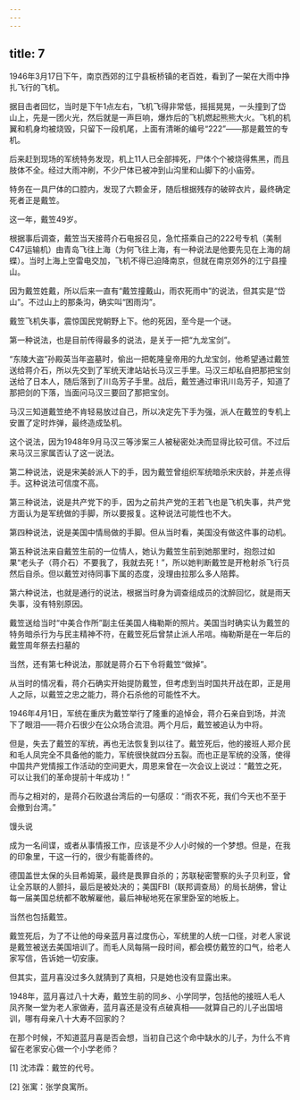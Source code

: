 ```yaml
---
---
---
```

title: 7
---



1946年3月17日下午，南京西郊的江宁县板桥镇的老百姓，看到了一架在大雨中挣扎飞行的飞机。

据目击者回忆，当时是下午1点左右，飞机飞得非常低，摇摇晃晃，一头撞到了岱山上，先是一团火光，然后就是一声巨响，爆炸后的飞机燃起熊熊大火。飞机的机翼和机身均被烧毁，只留下一段机尾，上面有清晰的编号“222”——那是戴笠的专机。

后来赶到现场的军统特务发现，机上11人已全部摔死，尸体个个被烧得焦黑，而且肢体不全。经过大雨冲刷，不少尸体已被冲到山沟里和山脚下的小庙旁。

特务在一具尸体的口腔内，发现了六颗金牙，随后根据残存的破碎衣片，最终确定死者正是戴笠。

这一年，戴笠49岁。

根据事后调查，戴笠当天接蒋介石电报召见，急忙搭乘自己的222号专机（美制C47运输机）由青岛飞往上海（为何飞往上海，有一种说法是他要先见在上海的胡蝶）。当时上海上空雷电交加，飞机不得已迫降南京，但就在南京郊外的江宁县撞山。

因为戴笠姓戴，所以后来一直有“戴笠撞戴山，雨农死雨中”的说法，但其实是“岱山”。不过山上的那条沟，确实叫“困雨沟”。

戴笠飞机失事，震惊国民党朝野上下。他的死因，至今是一个谜。

第一种说法，也是目前传得最多的说法，是关于一把“九龙宝剑”。

“东陵大盗”孙殿英当年盗墓时，偷出一把乾隆皇帝用的九龙宝剑，他希望通过戴笠送给蒋介石，所以先交到了军统天津站站长马汉三手里。马汉三却私自把那把宝剑送给了日本人，随后落到了川岛芳子手里。战后，戴笠通过审讯川岛芳子，知道了那把剑的下落，当面问马汉三要回了那把宝剑。

马汉三知道戴笠绝不肯轻易放过自己，所以决定先下手为强，派人在戴笠的专机上安置了定时炸弹，最终造成坠机。

这个说法，因为1948年9月马汉三等涉案三人被秘密处决而显得比较可信。不过后来马汉三家属否认了这一说法。

第二种说法，说是宋美龄派人下的手，因为戴笠曾组织军统暗杀宋庆龄，并差点得手。这种说法可信度不高。

第三种说法，说是共产党下的手，因为之前共产党的王若飞也是飞机失事，共产党方面认为是军统做的手脚，所以要报复。这种说法可能性也不大。

第四种说法，说是美国中情局做的手脚。但从当时看，美国没有做这件事的动机。

第五种说法来自戴笠生前的一位情人，她认为戴笠生前到她那里时，抱怨过如果“老头子（蒋介石）不要我了，我就去死！”，所以她判断戴笠是开枪射杀飞行员然后自杀。但以戴笠对待同事下属的态度，没理由拉那么多人陪葬。

第六种说法，也就是通行的说法，根据当时身为调查组成员的沈醉回忆，就是雨天失事，没有特别原因。

戴笠送给当时“中美合作所”副主任美国人梅勒斯的照片。美国当时确实认为戴笠的特务暗杀行为与民主精神不符，在戴笠死后曾禁止派人吊唁。梅勒斯是在一年后的戴笠周年祭去扫墓的



当然，还有第七种说法，那就是蒋介石下令将戴笠“做掉”。

从当时的情况看，蒋介石确实开始提防戴笠，但考虑到当时国共开战在即，正是用人之际，以戴笠之忠之能力，蒋介石杀他的可能性不大。

1946年4月1日，军统在重庆为戴笠举行了隆重的追悼会，蒋介石亲自到场，并流下了眼泪——蒋介石很少在公众场合流泪。两个月后，戴笠被追认为中将。

但是，失去了戴笠的军统，再也无法恢复到以往了。戴笠死后，他的接班人郑介民和毛人凤完全不具备他的能力，军统很快就四分五裂。而也正是军统的没落，使得中国共产党情报工作活动的空间更大，周恩来曾在一次会议上说过：“戴笠之死，可以让我们的革命提前十年成功！”

而与之相对的，是蒋介石败退台湾后的一句感叹：“雨农不死，我们今天也不至于会撤到台湾。”

馒头说

成为一名间谍，或者从事情报工作，应该是不少人小时候的一个梦想。但是，在我的印象里，干这一行的，很少有能善终的。

德国盖世太保的头目希姆莱，最终是畏罪自杀的；苏联秘密警察的头子贝利亚，曾让全苏联的人颤抖，最后是被处决的；美国FBI（联邦调查局）的局长胡佛，曾让每一届美国总统都不敢解雇他，最后神秘地死在家里卧室的地板上。

当然也包括戴笠。

戴笠死后，为了不让他的母亲蓝月喜过度伤心，军统里的人统一口径，对老人家说是戴笠被送去美国培训了。而毛人凤每隔一段时间，都会模仿戴笠的口气，给老人家写信，告诉她一切安康。

但其实，蓝月喜没过多久就猜到了真相，只是她也没有显露出来。

1948年，蓝月喜过八十大寿，戴笠生前的同乡、小学同学，包括他的接班人毛人凤齐聚一堂为老人家做寿，蓝月喜还是没有点破真相——就算自己的儿子出国培训，哪有母亲八十大寿不回家的？

在那个时候，不知道蓝月喜是否会想，当初自己这个命中缺水的儿子，为什么不肯留在老家安心做一个小学老师？

[1] 沈沛霖：戴笠的代号。



[2] 张寓：张学良寓所。